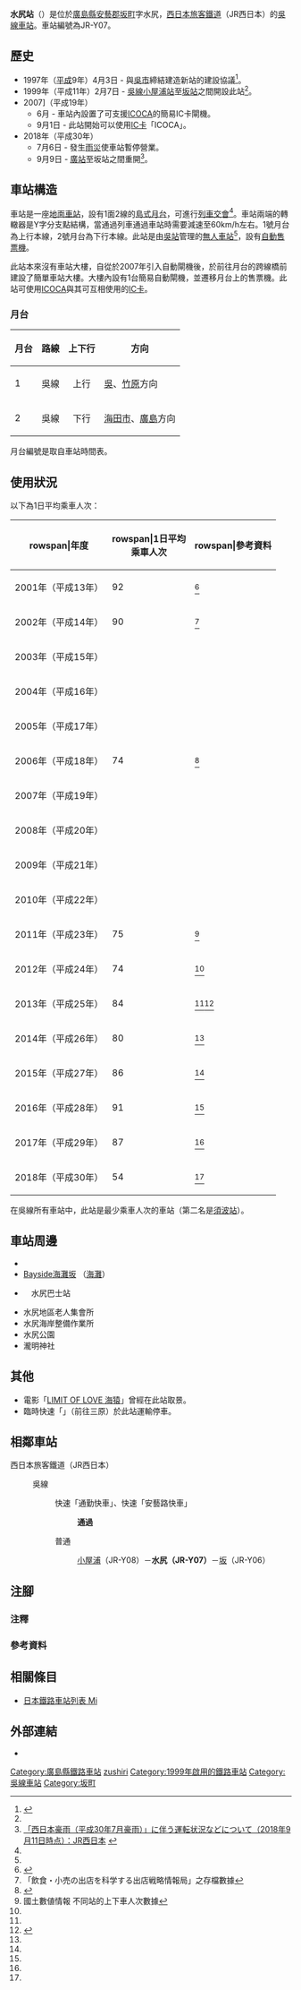 {{NoteTA
|T=zh-hans:水尻站;zh-hk:水尻站;zh-tw:水尻車站;
|1=zh-hans:水尻站;zh-hk:水尻站;zh-tw:水尻車站;
}}
{{Infobox station
|公司色 = #0072bc
|站名 = 水尻
|圖片 = 
|圖片說明 = 
|日文原名 = 水尻
|平假名 = みずしり
|羅馬拼音 = Mizushiri
|副站名 = 
|電報略號 = スシ
|所在地 = {{JPN}}[[廣島縣|廣島縣]][[安藝郡_(廣島縣)|安藝郡]][[坂町|坂町]]字水尻
|座標 = {{coord|34|19|11.97|N|132|29|56.39|E|type:railwaystation_region:JP-24|display=inline,title}}
|車站構造 = [[地面車站|地面車站]]
|月台配置 = 1面2線<ref name="RJ390">{{Cite journal|title= {{Translink|ja|鉄道ジャーナル|鐵道畫刊}}journal = {{Translink|ja|鉄道ジャーナル|鐵道畫刊}} |date = 1999-4 |volume = 33 |issue = 4 |page = 83 |publisher = {{Translink|ja|鉄道ジャーナル社|鐵道畫刊社}} |language=ja }}</ref>
|啟用年月日 = 1999年（[[平成|平成]]11年）2月7日<ref name="RJ390"/>
|廢站年月日 = 
|乘客人數 = 54
|上下車人次 = 
|統計年度 = 2018
|轉車 = 
|全寬備註 = [[無人車站|無人車站]]<ref name="RJ390"/><br />設有自動售票機
|adjacent = {{Adjacent stations|system=西日本旅客鐵道|line=HY|left=小屋浦|right=坂|note-left=JR-Y08<br>2.2km|note-mid=JR-Y07<br>距離[[三原站_(日本)|三原]]79.3km|note-right=JR-Y06<br>2.5km}}
}}
'''水尻站'''（{{jpn|j=水尻駅|hg=みずしりえき|rm=Mizushiri eki|f=y}}）是位於[[廣島縣|廣島縣]][[安藝郡_(廣島縣)|安藝郡]][[坂町|坂町]]字水尻，[[西日本旅客鐵道|西日本旅客鐵道]]（JR西日本）的[[吳線|吳線]][[鐵路車站|車站]]。車站編號為JR-Y07。

== 歷史 ==
* 1997年（[[平成|平成]]9年）4月3日 - 與[[吳市|吳市]]締結建造新站的建設協議<ref>{{Cite news |title=呉線に新駅設置へ JR西日本 |newspaper={{Translink|ja|交通新聞}} |publisher=交通新聞社 |date=1997-04-08 |page=1 |language=ja}}</ref>。
* 1999年（平成11年）2月7日 - [[吳線|吳線]][[小屋浦站|小屋浦站]]至[[坂站|坂站]]之間開設此站<ref name="RJ390"/>。
* 2007]（平成19年）
** 6月 - 車站內設置了可支援[[ICOCA|ICOCA]]的簡易IC卡閘機。
** 9月1日 - 此站開始可以使用[[IC卡|IC卡]]「ICOCA」。
* 2018年（平成30年）
** 7月6日 - 發生[[2018年7月西日本豪雨|雨災]]使車站暫停營業。
** 9月9日 - [[廣站|廣站]]至坂站之間重開{{Refnest|group=注|廣站至吳站之間在8月20日起暫時開始運行<ref>[http://www.westjr.co.jp/press/article/2018/08/page_12892.html 「西日本豪雨（平成30年7月豪雨）」に伴う運転状況などについて（2018年8月22日時点）：JR西日本] {{Wayback|url=http://www.westjr.co.jp/press/article/2018/08/page_12892.html |date=20200326143540 }}{{ja icon}}</ref>。}}<ref>[http://www.westjr.co.jp/press/article/2018/09/page_13029.html 「西日本豪雨（平成30年7月豪雨）」に伴う運転状況などについて（2018年9月11日時点）：JR西日本] {{Wayback|url=http://www.westjr.co.jp/press/article/2018/09/page_13029.html |date=20200326143531 }}{{ja icon}}</ref>。
== 車站構造 ==
車站是一座[[地面車站|地面車站]]，設有1面2線的[[島式月台|島式月台]]，可進行[[列車交會|列車交會]]<ref name="RJ390"/>。車站兩端的轉轍器是Y字分支點結構，當通過列車通過車站時需要減速至60km/h左右。1號月台為上行本線，2號月台為下行本線。此站是由[[吳站|吳站]]管理的[[無人車站|無人車站]]<ref name="RJ390"/>，設有[[自動售票機|自動售票機]]。

此站本來沒有車站大樓，自從於2007年引入自動閘機後，於前往月台的跨線橋前建設了簡單車站大樓。大樓內設有1台簡易自動閘機，並遷移月台上的售票機。此站可使用[[ICOCA|ICOCA]]與其可互相使用的[[IC卡|IC卡]]。

=== 月台 ===
{| rules="rows" class="wikitable"
!月台!!路線!!上下行!!方向
|-
! 1
|{{JR西路線記号|H|Y}} 吳線
| style="text-align:center" | 上行
|[[吳站|吳]]、[[竹原站|竹原]]方向
|-
! 2
|{{JR西路線記号|H|Y}} 吳線
| style="text-align:center" | 下行
|[[海田市站|海田市]]、[[廣島站|廣島]]方向
|}
月台編號是取自車站時間表。

== 使用狀況 ==
以下為1日平均乘車人次：
{| class="wikitable" style="text-align:right;"
|-
!rowspan|年度
!rowspan|1日平均<br />乘車人次
!rowspan|參考資料
|-
|2001年（平成13年）
|92
|<ref>{{Cite|url=http://www.chugoku-np.co.jp/okonomi/communication/O303082501.html|title=中国新聞（炎の鉄板）おこのミュニケーション|publisher=中國新聞|date=2003-08-25|archiveurl=https://web.archive.org/web/20040622140635/http://www.chugoku-np.co.jp/okonomi/communication/O303082501.html|archivedate=2004-06-22|language=ja}}</ref>
|-
|2002年（平成14年）
|90
|<ref>「飲食・小売の出店を科学する出店戦略情報局」之存檔數據</ref>
|-
|2003年（平成15年）
|
|
|-
|2004年（平成16年）
|
|
|-
|2005年（平成17年）
|
|
|-
|2006年（平成18年）
|74
|<ref>{{Cite web|title=JR坂駅周辺地区交通バリアフリー基本構想|url=http://www.town.saka.lg.jp/cyousei_info/town/keikaku/images/kihonkoso.pdf|format=PDF|date=2008-04-30|publisher=廣島縣安藝郡坂町|accessdate=2016-12-21|language=ja|archive-date=2016-12-21|archive-url=https://web.archive.org/web/20161221233419/http://www.town.saka.lg.jp/cyousei_info/town/keikaku/images/kihonkoso.pdf|dead-url=no}}</ref>
|-
|2007年（平成19年）
|
|
|-
|2008年（平成20年）
|
|
|-
|2009年（平成21年）
|
|
|-
|2010年（平成22年）
|
|
|-
|2011年（平成23年）
|75
|<ref name="joukou-data">國土數値情報 不同站的上下車人次數據</ref>
|-
|2012年（平成24年）
|74
|<ref name="joukou-data"/>
|-
|2013年（平成25年）
|84
|<ref name="joukou-data"/><ref>{{Cite web|title=坂町地域公共交通網形成計画|url=http://www.town.saka.lg.jp/cyousei_info/town/keikaku/images/sakachoutiikikoukyoukoutuumoukeiseikeikaku.pdf|format=PDF|date=2016年3月|publisher=広島県安芸郡坂町|accessdate=2016-12-21|language=ja|archive-date=2016-12-21|archive-url=https://web.archive.org/web/20161221233149/http://www.town.saka.lg.jp/cyousei_info/town/keikaku/images/sakachoutiikikoukyoukoutuumoukeiseikeikaku.pdf|dead-url=no}}</ref>
|-
|2014年（平成26年）
|80
|<ref name="joukou-data"/>
|-
|2015年（平成27年）
|86
|<ref name="joukou-data"/>
|-
|2016年（平成28年）
|91
|<ref name="joukou-data"/>
|-
|2017年（平成29年）
|87
|<ref name="joukou-data"/>
|-
|2018年（平成30年）
|54
|<ref name="joukou-data"/>
|}

在吳線所有車站中，此站是最少乘車人次的車站（第二名是[[須波站|須波站]]）。

== 車站周邊 ==
* {{Translink|ja|国道31号|國道31號}}
* [http://www.town.saka.lg.jp/cyousei_info/town/keikaku/21net/beisaidobi-tisaka1.html Bayside海灘坂] {{Wayback|url=http://www.town.saka.lg.jp/cyousei_info/town/keikaku/21net/beisaidobi-tisaka1.html |date=20161221235357 }}（[[海灘|海灘]]）
* {{Translink|ja|坂町循環バス|坂町循環巴士}}　水尻巴士站
* 水尻地區老人集會所
* 水尻海岸整備作業所
* 水尻公園
* 瀧明神社

== 其他 ==
* 電影「[[海猿#電影《海猿2—Limit_of_Love》|LIMIT OF LOVE 海猿]]」曾經在此站取景。
* 臨時快速「{{Translink|ja|瀬戸内マリンビュー|瀨戶內海景號列車|瀨戶內海景}}」（前往三原）於此站運輸停車。
== 相鄰車站 ==
; 西日本旅客鐵道（JR西日本）
: {{JR西路線記号|H|Y}} 吳線
:: {{color|#f60|■}}快速「通勤快車」、{{color|#f60|■}}快速「安藝路快車」
:::  '''通過'''
:: {{color|#999|■}}普通
::: [[小屋浦站|小屋浦]]（JR-Y08）－'''水尻（JR-Y07）'''－[[坂站|坂]]（JR-Y06）
== 注腳 ==
=== 注釋 ===
{{Reflist|group="注"}}
=== 參考資料 ===
{{Reflist}}
== 相關條目 ==
* [[日本鐵路車站列表_Mi|日本鐵路車站列表 Mi]]
== 外部連結 ==
* {{外部連結/JR西日本車站|0801527|水尻}}{{ja icon}}
{{吳線}}
{{DEFAULTSORT:Mizushiri}}
[[Category:廣島縣鐵路車站|Category:廣島縣鐵路車站]]
[[Category:日本鐵路車站_Mi|zushiri]]
[[Category:1999年啟用的鐵路車站|Category:1999年啟用的鐵路車站]]
[[Category:吳線車站|Category:吳線車站]]
[[Category:坂町|Category:坂町]]